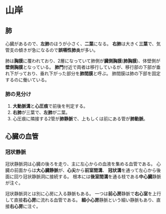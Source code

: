 # 山岸

## 肺
心臓があるので、**左肺**のほうが小さく、**二葉**になる。
**右肺**は大きく**三葉**で、気管支の傾きが急になるので**誤嚥性肺炎**が多い。

肺は**胸膜**に覆われており、2層になっていて肺側が**臓側胸膜**(**肺胸膜**)、体壁側が**壁側胸膜**となっている。
**肺門**付近で両者は移行しているが、移行部の下部が垂れ下がっており、垂れ下がった部分を**肺間膜**と呼ぶ。
肺間膜は肺の下部を固定するのに働いている。

### 肺の見分け
1. **大動脈溝**と**心圧痕**で前後を判定する。
2. **右肺**が三葉で、**左肺**が二葉。
3. 心圧痕に隣接する2管が**肺静脈**で、上もしくは前にある管が**肺動脈**。

## 心臓の血管

### 冠状静脈
冠状静脈洞は心臓の後ろを走り、主に左心からの血液を集める血管である。
心臓の前面からは**大心臓静脈**が、**心尖**から**前室間溝**、
**冠状溝**を通って左心から後面に回り冠状静脈洞に接続する。
根本には**後室間溝**を通る枝である**中心臓**静脈が注ぐ。

冠状静脈洞とは別に心房に入る静脈もある。
一つは**前心房**静脈で**右心室**を上行して直接**右心房**に流れる血管である。
**細小心房**静脈という細い静脈もあり、直接**右心房**に注ぐ。
